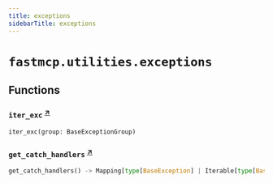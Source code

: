 ```yaml
---
title: exceptions
sidebarTitle: exceptions
---
```


# `fastmcp.utilities.exceptions`

## Functions

### `iter_exc` <sup><a href="https://github.com/jlowin/fastmcp/blob/main/src/fastmcp/utilities/exceptions.py#L12" target="_blank">↗</a></sup>

```python
iter_exc(group: BaseExceptionGroup)
```

### `get_catch_handlers` <sup><a href="https://github.com/jlowin/fastmcp/blob/main/src/fastmcp/utilities/exceptions.py#L42" target="_blank">↗</a></sup>

```python
get_catch_handlers() -> Mapping[type[BaseException] | Iterable[type[BaseException]], Callable[[BaseExceptionGroup[Any]], Any]]
```
